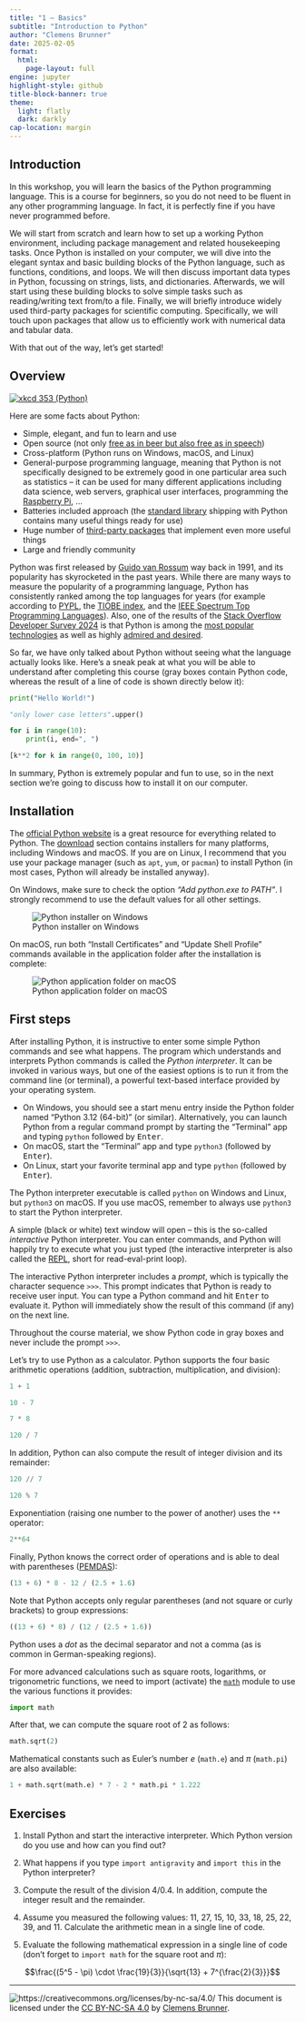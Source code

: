 ```yaml
---
title: "1 – Basics"
subtitle: "Introduction to Python"
author: "Clemens Brunner"
date: 2025-02-05
format:
  html:
    page-layout: full
engine: jupyter
highlight-style: github
title-block-banner: true
theme:
  light: flatly
  dark: darkly
cap-location: margin
---
```


## Introduction

In this workshop, you will learn the basics of the Python programming language. This is a course for beginners, so you do not need to be fluent in any other programming language. In fact, it is perfectly fine if you have never programmed before.

We will start from scratch and learn how to set up a working Python environment, including package management and related housekeeping tasks. Once Python is installed on your computer, we will dive into the elegant syntax and basic building blocks of the Python language, such as functions, conditions, and loops. We will then discuss important data types in Python, focussing on strings, lists, and dictionaries. Afterwards, we will start using these building blocks to solve simple tasks such as reading/writing text from/to a file. Finally, we will briefly introduce widely used third-party packages for scientific computing. Specifically, we will touch upon packages that allow us to efficiently work with numerical data and tabular data.

With that out of the way, let's get started!


## Overview

[![xkcd 353 (Python)](https://imgs.xkcd.com/comics/python.png)](https://xkcd.com/353/)

Here are some facts about Python:

- Simple, elegant, and fun to learn and use
- Open source (not only [free as in beer but also free as in speech](https://en.wikipedia.org/wiki/Gratis_versus_libre))
- Cross-platform (Python runs on Windows, macOS, and Linux)
- General-purpose programming language, meaning that Python is not specifically designed to be extremely good in one particular area such as statistics – it can be used for many different applications including data science, web servers, graphical user interfaces, programming the [Raspberry Pi](https://www.raspberrypi.org/), ...
- Batteries included approach (the [standard library](https://docs.python.org/3/library/) shipping with Python contains many useful things ready for use)
- Huge number of [third-party packages](https://pypi.org/) that implement even more useful things
- Large and friendly community

Python was first released by [Guido van Rossum](https://en.wikipedia.org/wiki/Guido_van_Rossum) way back in 1991, and its popularity has skyrocketed in the past years. While there are many ways to measure the popularity of a programming language, Python has consistently ranked among the top languages for years (for example according to [PYPL](https://pypl.github.io/PYPL.html), the [TIOBE index](https://www.tiobe.com/tiobe-index/), and the [IEEE Spectrum Top Programming Languages](https://spectrum.ieee.org/top-programming-languages-2024)). Also, one of the results of the [Stack Overflow Developer Survey 2024](https://survey.stackoverflow.co/2024/) is that Python is among the [most popular technologies](https://survey.stackoverflow.co/2024/technology/#most-popular-technologies) as well as highly [admired and desired](https://survey.stackoverflow.co/2024/technology/#admired-and-desired).

So far, we have only talked about Python without seeing what the language actually looks like. Here's a sneak peak at what you will be able to understand after completing this course (gray boxes contain Python code, whereas the result of a line of code is shown directly below it):

```python
print("Hello World!")
```

```python
"only lower case letters".upper()
```

```python
for i in range(10):
    print(i, end=", ")
```

```python
[k**2 for k in range(0, 100, 10)]
```

In summary, Python is extremely popular and fun to use, so in the next section we're going to discuss how to install it on our computer.


## Installation

The [official Python website](https://www.python.org/) is a great resource for everything related to Python. The [download](https://www.python.org/downloads/) section contains installers for many platforms, including Windows and macOS. If you are on Linux, I recommend that you use your package manager (such as `apt`, `yum`, or `pacman`) to install Python (in most cases, Python will already be installed anyway).

On Windows, make sure to check the option *"Add python.exe to PATH"*. I strongly recommend to use the default values for all other settings.

![Python installer on Windows](install-python-windows.png)

On macOS, run both "Install Certificates" and "Update Shell Profile" commands available in the application folder after the installation is complete:

![Python application folder on macOS](install-python-macos.png)


## First steps

After installing Python, it is instructive to enter some simple Python commands and see what happens. The program which understands and interprets Python commands is called the *Python interpreter*. It can be invoked in various ways, but one of the easiest options is to run it from the command line (or terminal), a powerful text-based interface provided by your operating system.

- On Windows, you should see a start menu entry inside the Python folder named "Python 3.12 (64-bit)" (or similar). Alternatively, you can launch Python from a regular command prompt by starting the "Terminal" app and typing `python` followed by <kbd>Enter</kbd>.
- On macOS, start the "Terminal" app and type `python3` (followed by <kbd>Enter</kbd>).
- On Linux, start your favorite terminal app and type `python` (followed by <kbd>Enter</kbd>).

:::{.callout-important}
The Python interpreter executable is called `python` on Windows and Linux, but `python3` on macOS. If you use macOS, remember to always use `python3` to start the Python interpreter.
:::

A simple (black or white) text window will open – this is the so-called *interactive* Python interpreter. You can enter commands, and Python will happily try to execute what you just typed (the interactive interpreter is also called the [REPL](https://en.wikipedia.org/wiki/Read%E2%80%93eval%E2%80%93print_loop), short for read-eval-print loop).

The interactive Python interpreter includes a *prompt*, which is typically the character sequence `>>>`. This prompt indicates that Python is ready to receive user input. You can type a Python command and hit <kbd>Enter</kbd> to evaluate it. Python will immediately show the result of this command (if any) on the next line.

:::{.callout-note}
Throughout the course material, we show Python code in gray boxes and never include the prompt `>>>`. 
:::

Let's try to use Python as a calculator. Python supports the four basic arithmetic operations (addition, subtraction, multiplication, and division):

```python
1 + 1
```

```python
10 - 7
```

```python
7 * 8
```

```python
120 / 7
```

In addition, Python can also compute the result of integer division and its remainder:

```python
120 // 7
```

```python
120 % 7
```

Exponentiation (raising one number to the power of another) uses the `**` operator:

```python
2**64
```

Finally, Python knows the correct order of operations and is able to deal with parentheses ([PEMDAS](https://en.wikipedia.org/wiki/Order_of_operations#Mnemonics)):

```python
(13 + 6) * 8 - 12 / (2.5 + 1.6)
```

Note that Python accepts only regular parentheses (and not square or curly brackets) to group expressions:

```python
((13 + 6) * 8) / (12 / (2.5 + 1.6))
```

:::{.callout-important}
Python uses a *dot* as the decimal separator and not a comma (as is common in German-speaking regions).
:::

For more advanced calculations such as square roots, logarithms, or trigonometric functions, we need to import (activate) the [`math`](https://docs.python.org/3/library/math.html) module to use the various functions it provides:

```python
import math
```

After that, we can compute the square root of 2 as follows:

```python
math.sqrt(2)
```

Mathematical constants such as Euler's number *e* (`math.e`) and $\pi$ (`math.pi`) are also available:

```python
1 + math.sqrt(math.e) * 7 - 2 * math.pi * 1.222
```


## Exercises

1. Install Python and start the interactive interpreter. Which Python version do you use and how can you find out?

2. What happens if you type `import antigravity` and `import this` in the Python interpreter?

3. Compute the result of the division $4 / 0.4$. In addition, compute the integer result and the remainder.

4. Assume you measured the following values: 11, 27, 15, 10, 33, 18, 25, 22, 39, and 11. Calculate the arithmetic mean in a single line of code.

5. Evaluate the following mathematical expression in a single line of code (don't forget to `import math` for the square root and $\pi$):

  $$\frac{(5^5 - \pi) \cdot \frac{19}{3}}{\sqrt{13} + 7^{\frac{2}{3}}}$$

---
![https://creativecommons.org/licenses/by-nc-sa/4.0/](cc_license.png) This document is licensed under the [CC BY-NC-SA 4.0](https://creativecommons.org/licenses/by-nc-sa/4.0/) by [Clemens Brunner](https://cbrnr.github.io/).
